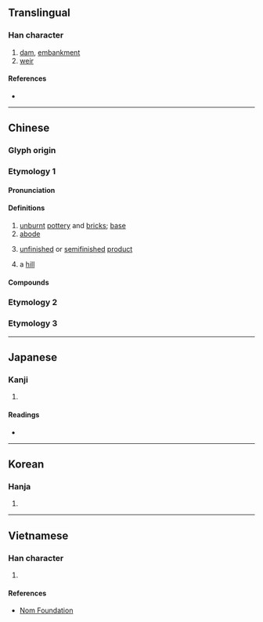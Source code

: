 {{also|壞}}
{{character info}}
==Translingual==

===Han character===
{{Han char|rn=32|rad=土|as=05|sn=8|four=41119|canj=GMFM|ids=⿰土丕}}

# [[dam]], [[embankment]]
# [[weir]]

====References====
* {{Han ref|kx=0226.280|dkj=04984|dj=0462.060|hdz=10430.010|uh=576F|ud=22383|bh=CBF2|bd=52210}}

----

==Chinese==

===Glyph origin===
{{Han etym}}

===Etymology 1===
{{zh-forms|alt=坏}}

====Pronunciation====
{{zh-pron
|m=坯
|c=pui1
|h=pfs=phôi;gd=poi1
|j=pi1
|md=puŏi
|mn=kh,qz,xm,zz:phoe/qz:pher/tp,xm:phe
|mn-t=puê1
|w=
|mc=y
|oc=y
|cat=n
}}

====Definitions====
{{zh-hanzi}}

# [[unburnt]] [[pottery]] and [[brick]]s; [[base]]
# [[abode]]
# {{lb|zh|figurative}} [[unfinished]] or [[semifinished]] [[product]]
# a [[hill]]

====Compounds====
{{zh-der|fold=1|坯料|坯體|壞坯子|坯布|土坯|坯子|殺坯|磚坯|泥坯|毛坯|線坯子|麵坯兒|製坯}}

===Etymology 2===
{{zh-see|壞|v}}

===Etymology 3===
{{zh-see|坏|v}}

----

==Japanese==

===Kanji===
{{ja-kanji|grade=|rs=土05}}

# {{rfdef|ja|sort=土05}}

====Readings====
* {{ja-readings|on=[[ひ]] (hi), [[はい]] (hai), [[へ]] (he)|kun=[[おか]] (oka)}}

----

==Korean==

===Hanja===
{{ko-hanja|hangeul=배|rv=bae|mr=pae}}

# {{rfdef|ko|sort=土05}}

----

==Vietnamese==

===Han character===
{{vi-readings|reading=phôi, phơ|rs=土05}}

# {{rfdef|vi|sort=土05}}

====References====
* [http://nomfoundation.org/common/nom_details.php?codepoint=576f Nom Foundation]